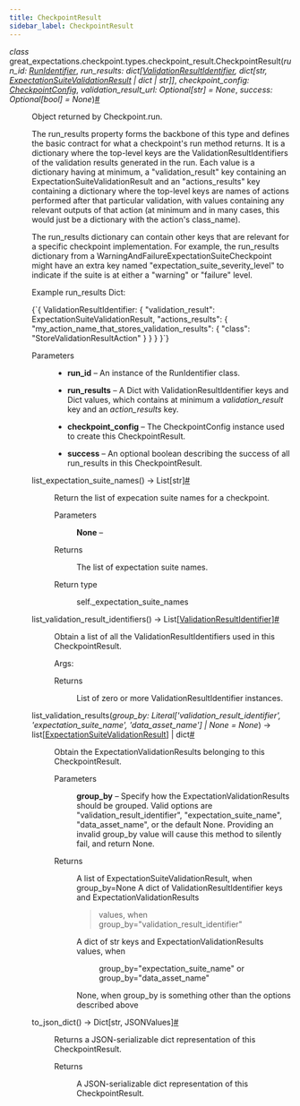 ```yaml
---
title: CheckpointResult
sidebar_label: CheckpointResult
---
```


<section class="sphinx-api-doc" id="checkpointresult">

<dl class="py class">
<dt class="sig sig-object py" id="great_expectations.checkpoint.types.checkpoint_result.CheckpointResult">
<em class="property"><span class="pre">class</span><span class="w"> </span></em><span class="sig-prename descclassname"><span class="pre">great_expectations.checkpoint.types.checkpoint_result.</span></span><span class="sig-name descname"><span class="pre">CheckpointResult</span></span><span class="sig-paren">(</span><em class="sig-param"><span class="n"><span class="pre">run_id</span></span><span class="p"><span class="pre">:</span></span><span class="w"> </span><span class="n"><a class="reference internal" href="../../../core/RunIdentifier_class" title="great_expectations.core.RunIdentifier"><span class="pre">RunIdentifier</span></a></span></em>, <em class="sig-param"><span class="n"><span class="pre">run_results</span></span><span class="p"><span class="pre">:</span></span><span class="w"> </span><span class="n"><span class="pre">dict</span><span class="p"><span class="pre">[</span></span><a class="reference internal" href="../../../data_context/types/resource_identifiers/ValidationResultIdentifier_class" title="great_expectations.data_context.types.resource_identifiers.ValidationResultIdentifier"><span class="pre">ValidationResultIdentifier</span></a><span class="p"><span class="pre">,</span></span><span class="w"> </span><span class="pre">dict</span><span class="p"><span class="pre">[</span></span><span class="pre">str</span><span class="p"><span class="pre">,</span></span><span class="w"> </span><a class="reference internal" href="../../../core/ExpectationSuiteValidationResult_class" title="great_expectations.core.ExpectationSuiteValidationResult"><span class="pre">ExpectationSuiteValidationResult</span></a><span class="w"> </span><span class="p"><span class="pre">|</span></span><span class="w"> </span><span class="pre">dict</span><span class="w"> </span><span class="p"><span class="pre">|</span></span><span class="w"> </span><span class="pre">str</span><span class="p"><span class="pre">]</span></span><span class="p"><span class="pre">]</span></span></span></em>, <em class="sig-param"><span class="n"><span class="pre">checkpoint_config</span></span><span class="p"><span class="pre">:</span></span><span class="w"> </span><span class="n"><a class="reference internal" href="../../../data_context/types/base/CheckpointConfig_class" title="great_expectations.data_context.types.base.CheckpointConfig"><span class="pre">CheckpointConfig</span></a></span></em>, <em class="sig-param"><span class="n"><span class="pre">validation_result_url</span></span><span class="p"><span class="pre">:</span></span><span class="w"> </span><span class="n"><span class="pre">Optional</span><span class="p"><span class="pre">[</span></span><span class="pre">str</span><span class="p"><span class="pre">]</span></span></span><span class="w"> </span><span class="o"><span class="pre">=</span></span><span class="w"> </span><span class="default_value"><span class="pre">None</span></span></em>, <em class="sig-param"><span class="n"><span class="pre">success</span></span><span class="p"><span class="pre">:</span></span><span class="w"> </span><span class="n"><span class="pre">Optional</span><span class="p"><span class="pre">[</span></span><span class="pre">bool</span><span class="p"><span class="pre">]</span></span></span><span class="w"> </span><span class="o"><span class="pre">=</span></span><span class="w"> </span><span class="default_value"><span class="pre">None</span></span></em><span class="sig-paren">)</span><a class="headerlink" href="#great_expectations.checkpoint.types.checkpoint_result.CheckpointResult" title="Permalink to this definition">#</a>
</dt>

<dd>
<p>Object returned by Checkpoint.run.</p>
<p>The run_results property forms the backbone of this type and defines the basic contract for what a checkpoint's
run method returns. It is a dictionary where the top-level keys are the ValidationResultIdentifiers of
the validation results generated in the run. Each value is a dictionary having at minimum,
a "validation_result" key containing an ExpectationSuiteValidationResult and an "actions_results" key
containing a dictionary where the top-level keys are names of actions performed after that particular
validation, with values containing any relevant outputs of that action (at minimum and in many cases,
this would just be a dictionary with the action's class_name).</p>
<p>The run_results dictionary can contain other keys that are relevant for a specific checkpoint
implementation. For example, the run_results dictionary from a WarningAndFailureExpectationSuiteCheckpoint
might have an extra key named "expectation_suite_severity_level" to indicate if the suite is at either a
"warning" or "failure" level.</p>
<p>Example run_results Dict:</p>
<p><CodeBlock language="python">{`{
    ValidationResultIdentifier: {
        "validation_result": ExpectationSuiteValidationResult,
        "actions_results": {
            "my_action_name_that_stores_validation_results": {
                "class": "StoreValidationResultAction"
            }
        }
    }
}`}</CodeBlock></p>
<dl class="field-list simple">
<dt class="field-odd">Parameters
</dt>

<dd class="field-odd"><ul class="simple">
<li><p><strong>run_id</strong> – An instance of the RunIdentifier class.</p></li>
<li><p><strong>run_results</strong> – A Dict with ValidationResultIdentifier keys and Dict values, which contains at minimum a <cite>validation_result</cite> key and an <cite>action_results</cite> key.</p></li>
<li><p><strong>checkpoint_config</strong> – The CheckpointConfig instance used to create this CheckpointResult.</p></li>
<li><p><strong>success</strong> – An optional boolean describing the success of all run_results in this CheckpointResult.</p></li>
</ul>
</dd>
</dl>
<dl class="py method">
<dt class="sig sig-object py" id="great_expectations.checkpoint.types.checkpoint_result.CheckpointResult.list_expectation_suite_names">
<span class="sig-name descname"><span class="pre">list_expectation_suite_names</span></span><span class="sig-paren">(</span><span class="sig-paren">)</span> <span class="sig-return"><span class="sig-return-icon">→</span> <span class="sig-return-typehint"><span class="pre">List</span><span class="p"><span class="pre">[</span></span><span class="pre">str</span><span class="p"><span class="pre">]</span></span></span></span><a class="headerlink" href="#great_expectations.checkpoint.types.checkpoint_result.CheckpointResult.list_expectation_suite_names" title="Permalink to this definition">#</a>
</dt>

<dd>
<p>Return the list of expecation suite names for a checkpoint.</p>
<dl class="field-list simple">
<dt class="field-odd">Parameters
</dt>

<dd class="field-odd"><p><strong>None</strong> – </p>
</dd>
<dt class="field-even">Returns
</dt>

<dd class="field-even"><p>The list of expectation suite names.</p>
</dd>
<dt class="field-odd">Return type
</dt>

<dd class="field-odd"><p>self._expectation_suite_names</p>
</dd>
</dl>
</dd></dl>
<dl class="py method">
<dt class="sig sig-object py" id="great_expectations.checkpoint.types.checkpoint_result.CheckpointResult.list_validation_result_identifiers">
<span class="sig-name descname"><span class="pre">list_validation_result_identifiers</span></span><span class="sig-paren">(</span><span class="sig-paren">)</span> <span class="sig-return"><span class="sig-return-icon">→</span> <span class="sig-return-typehint"><span class="pre">List</span><span class="p"><span class="pre">[</span></span><a class="reference internal" href="../../../data_context/types/resource_identifiers/ValidationResultIdentifier_class" title="great_expectations.data_context.types.resource_identifiers.ValidationResultIdentifier"><span class="pre">ValidationResultIdentifier</span></a><span class="p"><span class="pre">]</span></span></span></span><a class="headerlink" href="#great_expectations.checkpoint.types.checkpoint_result.CheckpointResult.list_validation_result_identifiers" title="Permalink to this definition">#</a>
</dt>

<dd>
<p>Obtain a list of all the ValidationResultIdentifiers used in this CheckpointResult.</p>
<p>Args:</p>
<dl class="field-list simple">
<dt class="field-odd">Returns
</dt>

<dd class="field-odd"><p>List of zero or more ValidationResultIdentifier instances.</p>
</dd>
</dl>
</dd></dl>
<dl class="py method">
<dt class="sig sig-object py" id="great_expectations.checkpoint.types.checkpoint_result.CheckpointResult.list_validation_results">
<span class="sig-name descname"><span class="pre">list_validation_results</span></span><span class="sig-paren">(</span><em class="sig-param"><span class="n"><span class="pre">group_by</span></span><span class="p"><span class="pre">:</span></span><span class="w"> </span><span class="n"><span class="pre">Literal</span><span class="p"><span class="pre">[</span></span><span class="s"><span class="pre">'validation_result_identifier'</span></span><span class="p"><span class="pre">,</span></span><span class="w"> </span><span class="s"><span class="pre">'expectation_suite_name'</span></span><span class="p"><span class="pre">,</span></span><span class="w"> </span><span class="s"><span class="pre">'data_asset_name'</span></span><span class="p"><span class="pre">]</span></span><span class="w"> </span><span class="p"><span class="pre">|</span></span><span class="w"> </span><span class="pre">None</span></span><span class="w"> </span><span class="o"><span class="pre">=</span></span><span class="w"> </span><span class="default_value"><span class="pre">None</span></span></em><span class="sig-paren">)</span> <span class="sig-return"><span class="sig-return-icon">→</span> <span class="sig-return-typehint"><span class="pre">list</span><span class="p"><span class="pre">[</span></span><a class="reference internal" href="../../../core/ExpectationSuiteValidationResult_class" title="great_expectations.core.ExpectationSuiteValidationResult"><span class="pre">ExpectationSuiteValidationResult</span></a><span class="p"><span class="pre">]</span></span><span class="w"> </span><span class="p"><span class="pre">|</span></span><span class="w"> </span><span class="pre">dict</span></span></span><a class="headerlink" href="#great_expectations.checkpoint.types.checkpoint_result.CheckpointResult.list_validation_results" title="Permalink to this definition">#</a>
</dt>

<dd>
<p>Obtain the ExpectationValidationResults belonging to this CheckpointResult.</p>
<dl class="field-list simple">
<dt class="field-odd">Parameters
</dt>

<dd class="field-odd"><p><strong>group_by</strong> – Specify how the ExpectationValidationResults should be grouped.
Valid options are "validation_result_identifier", "expectation_suite_name",
"data_asset_name", or the default None. Providing an invalid group_by
value will cause this method to silently fail, and return None.</p>
</dd>
<dt class="field-even">Returns
</dt>

<dd class="field-even"><p><p>A list of ExpectationSuiteValidationResult, when group_by=None
A dict of ValidationResultIdentifier keys and ExpectationValidationResults</p>
<blockquote>
<div><p>values, when group_by="validation_result_identifier"</p>
</div></blockquote>
<dl class="simple">
<dt>A dict of str keys and ExpectationValidationResults values, when
</dt>
<dd>
<p>group_by="expectation_suite_name" or group_by="data_asset_name"</p>
</dd>
</dl>
<p>None, when group_by is something other than the options described above</p>
</p>
</dd>
</dl>
</dd></dl>
<dl class="py method">
<dt class="sig sig-object py" id="great_expectations.checkpoint.types.checkpoint_result.CheckpointResult.to_json_dict">
<span class="sig-name descname"><span class="pre">to_json_dict</span></span><span class="sig-paren">(</span><span class="sig-paren">)</span> <span class="sig-return"><span class="sig-return-icon">→</span> <span class="sig-return-typehint"><span class="pre">Dict</span><span class="p"><span class="pre">[</span></span><span class="pre">str</span><span class="p"><span class="pre">,</span></span><span class="w"> </span><span class="pre">JSONValues</span><span class="p"><span class="pre">]</span></span></span></span><a class="headerlink" href="#great_expectations.checkpoint.types.checkpoint_result.CheckpointResult.to_json_dict" title="Permalink to this definition">#</a>
</dt>

<dd>
<p>Returns a JSON-serializable dict representation of this CheckpointResult.</p>
<dl class="field-list simple">
<dt class="field-odd">Returns
</dt>

<dd class="field-odd"><p>A JSON-serializable dict representation of this CheckpointResult.</p>
</dd>
</dl>
</dd></dl>
</dd></dl>
</section>